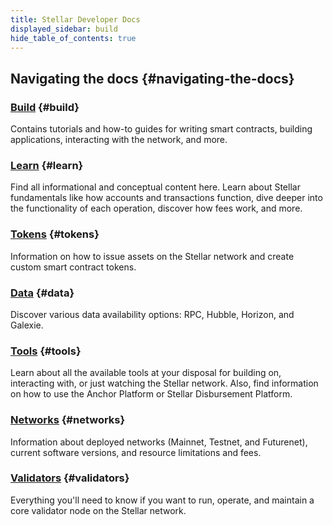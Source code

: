 ```yaml
---
title: Stellar Developer Docs
displayed_sidebar: build
hide_table_of_contents: true
---
```


## Navigating the docs {#navigating-the-docs}

### [Build](./build/README.mdx) {#build}

Contains tutorials and how-to guides for writing smart contracts, building applications, interacting with the network, and more.

### [Learn](./learn/fundamentals/README.mdx) {#learn}

Find all informational and conceptual content here. Learn about Stellar fundamentals like how accounts and transactions function, dive deeper into the functionality of each operation, discover how fees work, and more.

### [Tokens](./tokens/README.mdx) {#tokens}

Information on how to issue assets on the Stellar network and create custom smart contract tokens.

### [Data](./data/README.mdx) {#data}

Discover various data availability options: RPC, Hubble, Horizon, and Galexie.

### [Tools](./tools/README.mdx) {#tools}

Learn about all the available tools at your disposal for building on, interacting with, or just watching the Stellar network. Also, find information on how to use the Anchor Platform or Stellar Disbursement Platform.

### [Networks](./networks/README.mdx) {#networks}

Information about deployed networks (Mainnet, Testnet, and Futurenet), current software versions, and resource limitations and fees.

### [Validators](./validators/README.mdx) {#validators}

Everything you'll need to know if you want to run, operate, and maintain a core validator node on the Stellar network.
